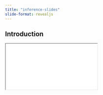 ```yaml
---
title: "inference-slides"
slide-format: revealjs
---
```


## Introduction

<div>

```{=html}
<iframe class="slide-deck" src="01-introduction/01-introduction.html"></iframe>
```

</div>